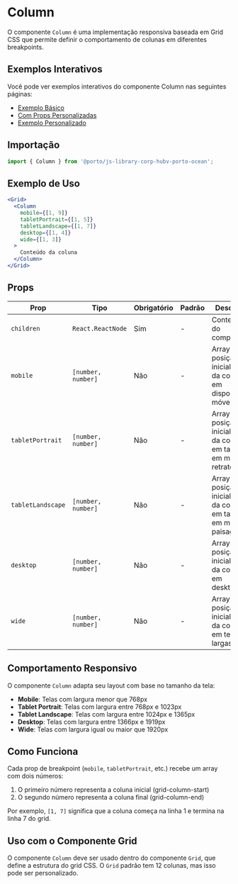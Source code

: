 

<Meta title="Components/Column" />

# Column

O componente `Column` é uma implementação responsiva baseada em Grid CSS que permite definir o comportamento de colunas em diferentes breakpoints.



## Exemplos Interativos

Você pode ver exemplos interativos do componente Column nas seguintes páginas:

- [Exemplo Básico](/story/components-column-examples--default)
- [Com Props Personalizadas](/story/components-column-examples--with-custom-props)
- [Exemplo Personalizado](/story/components-column-examples--custom-example)
## Importação

```jsx
import { Column } from '@porto/js-library-corp-hubv-porto-ocean';
```

## Exemplo de Uso

```jsx
<Grid>
  <Column 
    mobile={[1, 9]} 
    tabletPortrait={[1, 5]} 
    tabletLandscape={[1, 7]} 
    desktop={[1, 4]} 
    wide={[1, 3]}
  >
    Conteúdo da coluna
  </Column>
</Grid>
```

## Props

| Prop | Tipo | Obrigatório | Padrão | Descrição |
|------|------|-------------|--------|-----------|
| `children` | `React.ReactNode` | Sim | - | Conteúdo do componente |
| `mobile` | `[number, number]` | Não | - | Array com posição inicial e final da coluna em dispositivos móveis |
| `tabletPortrait` | `[number, number]` | Não | - | Array com posição inicial e final da coluna em tablets em modo retrato |
| `tabletLandscape` | `[number, number]` | Não | - | Array com posição inicial e final da coluna em tablets em modo paisagem |
| `desktop` | `[number, number]` | Não | - | Array com posição inicial e final da coluna em desktops |
| `wide` | `[number, number]` | Não | - | Array com posição inicial e final da coluna em telas largas |

## Comportamento Responsivo

O componente `Column` adapta seu layout com base no tamanho da tela:

- **Mobile**: Telas com largura menor que 768px
- **Tablet Portrait**: Telas com largura entre 768px e 1023px
- **Tablet Landscape**: Telas com largura entre 1024px e 1365px
- **Desktop**: Telas com largura entre 1366px e 1919px
- **Wide**: Telas com largura igual ou maior que 1920px

## Como Funciona

Cada prop de breakpoint (`mobile`, `tabletPortrait`, etc.) recebe um array com dois números:

1. O primeiro número representa a coluna inicial (grid-column-start)
2. O segundo número representa a coluna final (grid-column-end)

Por exemplo, `[1, 7]` significa que a coluna começa na linha 1 e termina na linha 7 do grid.

## Uso com o Componente Grid

O componente `Column` deve ser usado dentro do componente `Grid`, que define a estrutura do grid CSS. O `Grid` padrão tem 12 colunas, mas isso pode ser personalizado.
